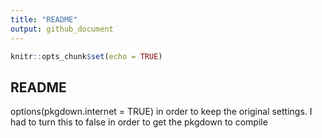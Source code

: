 ```yaml
---
title: "README"
output: github_document
---
```


```r
knitr::opts_chunk$set(echo = TRUE)
```

## README
options(pkgdown.internet = TRUE) in order to keep the original settings. I had to turn this to false in order to get the pkgdown to compile